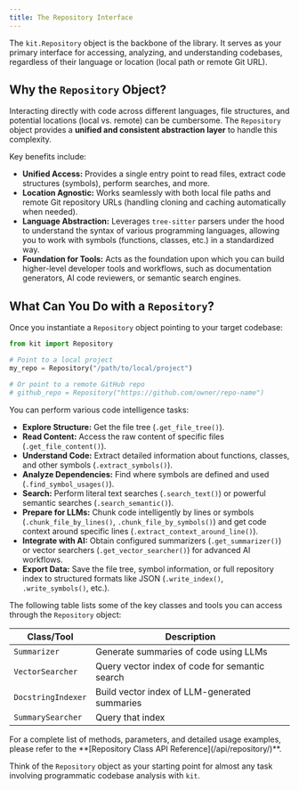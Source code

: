 ```yaml
---
title: The Repository Interface
---
```



The `kit.Repository` object is the backbone of the library. It serves as your primary interface for accessing, analyzing, and understanding codebases, regardless of their language or location (local path or remote Git URL).

## Why the `Repository` Object?

Interacting directly with code across different languages, file structures, and potential locations (local vs. remote) can be cumbersome. The `Repository` object provides a **unified and consistent abstraction layer** to handle this complexity.

Key benefits include:

*   **Unified Access:** Provides a single entry point to read files, extract code structures (symbols), perform searches, and more.
*   **Location Agnostic:** Works seamlessly with both local file paths and remote Git repository URLs (handling cloning and caching automatically when needed).
*   **Language Abstraction:** Leverages `tree-sitter` parsers under the hood to understand the syntax of various programming languages, allowing you to work with symbols (functions, classes, etc.) in a standardized way.
*   **Foundation for Tools:** Acts as the foundation upon which you can build higher-level developer tools and workflows, such as documentation generators, AI code reviewers, or semantic search engines.

## What Can You Do with a `Repository`?

Once you instantiate a `Repository` object pointing to your target codebase:

```python
from kit import Repository

# Point to a local project
my_repo = Repository("/path/to/local/project")

# Or point to a remote GitHub repo
# github_repo = Repository("https://github.com/owner/repo-name")
```

You can perform various code intelligence tasks:

*   **Explore Structure:** Get the file tree (`.get_file_tree()`).
*   **Read Content:** Access the raw content of specific files (`.get_file_content()`).
*   **Understand Code:** Extract detailed information about functions, classes, and other symbols (`.extract_symbols()`).
*   **Analyze Dependencies:** Find where symbols are defined and used (`.find_symbol_usages()`).
*   **Search:** Perform literal text searches (`.search_text()`) or powerful semantic searches (`.search_semantic()`).
*   **Prepare for LLMs:** Chunk code intelligently by lines or symbols (`.chunk_file_by_lines()`, `.chunk_file_by_symbols()`) and get code context around specific lines (`.extract_context_around_line()`).
*   **Integrate with AI:** Obtain configured summarizers (`.get_summarizer()`) or vector searchers (`.get_vector_searcher()`) for advanced AI workflows.
*   **Export Data:** Save the file tree, symbol information, or full repository index to structured formats like JSON (`.write_index()`, `.write_symbols()`, etc.).

The following table lists some of the key classes and tools you can access through the `Repository` object:

| Class/Tool | Description |
| --- | --- |
| `Summarizer` | Generate summaries of code using LLMs |
| `VectorSearcher` | Query vector index of code for semantic search |
| `DocstringIndexer` | Build vector index of LLM-generated summaries |
| `SummarySearcher` | Query that index |

<Aside type="tip">
  For a complete list of methods, parameters, and detailed usage examples, please refer to the **[Repository Class API Reference](/api/repository/)**.
</Aside>

Think of the `Repository` object as your starting point for almost any task involving programmatic codebase analysis with `kit`.
